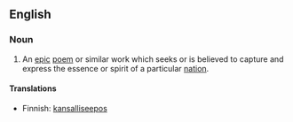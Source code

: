 {{wikipedia}}
==English==

===Noun===
{{en-noun}}

# An [[epic]] [[poem]] or similar work which seeks or is believed to capture and express the essence or spirit of a particular [[nation]].

====Translations====
{{trans-top|epic poem}}
*Finnish: [[kansalliseepos]]
{{trans-mid}}
{{trans-bottom}}
